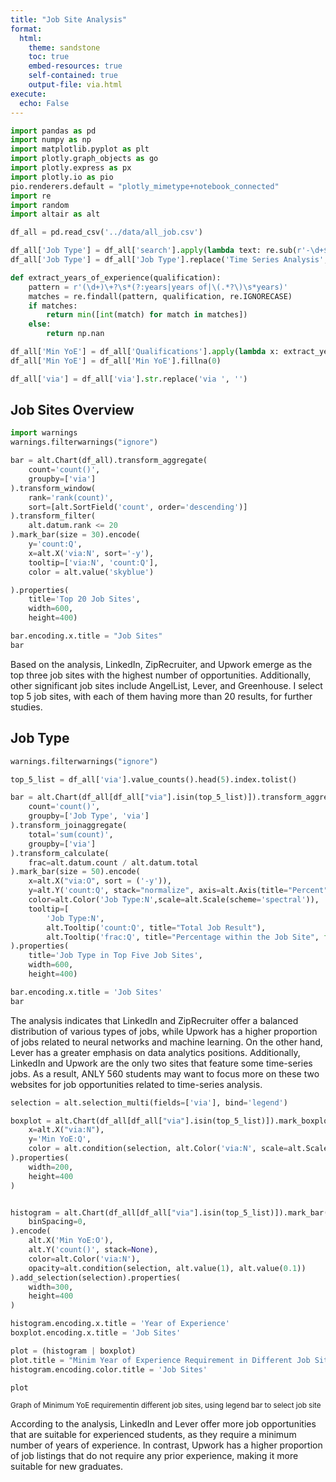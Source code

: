 ```yaml
---
title: "Job Site Analysis"
format:
  html:
    theme: sandstone
    toc: true
    embed-resources: true
    self-contained: true
    output-file: via.html
execute: 
  echo: False
---
```


```python
import pandas as pd
import numpy as np
import matplotlib.pyplot as plt
import plotly.graph_objects as go
import plotly.express as px
import plotly.io as pio
pio.renderers.default = "plotly_mimetype+notebook_connected"
import re
import random
import altair as alt
```

```python
df_all = pd.read_csv('../data/all_job.csv')
```

```python
df_all['Job Type'] = df_all['search'].apply(lambda text: re.sub(r'-\d+$', '', text).replace('-', ' ').title())
df_all['Job Type'] = df_all['Job Type'].replace('Time Series Analysis', 'Time Series')

def extract_years_of_experience(qualification):
    pattern = r'(\d+)\+?\s*(?:years|years of|\(.*?\)\s*years)'
    matches = re.findall(pattern, qualification, re.IGNORECASE)
    if matches:
        return min([int(match) for match in matches])
    else:
        return np.nan

df_all['Min YoE'] = df_all['Qualifications'].apply(lambda x: extract_years_of_experience(x))
df_all['Min YoE'] = df_all['Min YoE'].fillna(0)
```

```python
df_all['via'] = df_all['via'].str.replace('via ', '')
```
## Job Sites Overview
```python
import warnings
warnings.filterwarnings("ignore")

bar = alt.Chart(df_all).transform_aggregate(
    count='count()',
    groupby=['via']
).transform_window(
    rank='rank(count)',
    sort=[alt.SortField('count', order='descending')]
).transform_filter(
    alt.datum.rank <= 20
).mark_bar(size = 30).encode(
    y='count:Q',
    x=alt.X('via:N', sort='-y'),
    tooltip=['via:N', 'count:Q'],
    color = alt.value('skyblue')

).properties(
    title='Top 20 Job Sites',
    width=600,
    height=400)

bar.encoding.x.title = "Job Sites"
bar
```

Based on the analysis, LinkedIn, ZipRecruiter, and Upwork emerge as the top three job sites with the highest number of opportunities. Additionally, other significant job sites include AngelList, Lever, and Greenhouse. I select top 5 job sites, with each of them having more than 20 results, for further studies.

## Job Type
```python

warnings.filterwarnings("ignore")

top_5_list = df_all['via'].value_counts().head(5).index.tolist()

bar = alt.Chart(df_all[df_all["via"].isin(top_5_list)]).transform_aggregate(
    count='count()',
    groupby=['Job Type', 'via']
).transform_joinaggregate(
    total='sum(count)',
    groupby=['via']  
).transform_calculate(
    frac=alt.datum.count / alt.datum.total
).mark_bar(size = 50).encode(
    x=alt.X("via:O", sort = ('-y')),
    y=alt.Y('count:Q', stack="normalize", axis=alt.Axis(title="Percent", format="%")),
    color=alt.Color('Job Type:N',scale=alt.Scale(scheme='spectral')),
    tooltip=[
        'Job Type:N',
        alt.Tooltip('count:Q', title="Total Job Result"),
        alt.Tooltip('frac:Q', title="Percentage within the Job Site", format='.0%')]
).properties(
    title='Job Type in Top Five Job Sites',
    width=600,
    height=400)

bar.encoding.x.title = 'Job Sites'
bar
```

The analysis indicates that LinkedIn and ZipRecruiter offer a balanced distribution of various types of jobs, while Upwork has a higher proportion of jobs related to neural networks and machine learning. On the other hand, Lever has a greater emphasis on data analytics positions. Additionally, LinkedIn and Upwork are the only two sites that feature some time-series jobs. As a result, ANLY 560 students may want to focus more on these two websites for job opportunities related to time-series analysis.

```python


selection = alt.selection_multi(fields=['via'], bind='legend')

boxplot = alt.Chart(df_all[df_all["via"].isin(top_5_list)]).mark_boxplot(size = 50).encode(
    x=alt.X("via:N"),
    y='Min YoE:Q',
    color = alt.condition(selection, alt.Color('via:N', scale=alt.Scale(scheme='spectral')), alt.value('lightgray'))
).properties(
    width=200,
    height=400
)


histogram = alt.Chart(df_all[df_all["via"].isin(top_5_list)]).mark_bar(
    binSpacing=0,
).encode(
    alt.X('Min YoE:O'),
    alt.Y('count()', stack=None),
    color=alt.Color('via:N'),
    opacity=alt.condition(selection, alt.value(1), alt.value(0.1))
).add_selection(selection).properties(
    width=300,
    height=400
)

histogram.encoding.x.title = 'Year of Experience'
boxplot.encoding.x.title = 'Job Sites'

plot = (histogram | boxplot)
plot.title = "Minim Year of Experience Requirement in Different Job Sites (Top 5)"
histogram.encoding.color.title = 'Job Sites'

plot
```
<small>Graph of Minimum YoE requirementin different job sites, using legend bar to select job site</small>

According to the analysis, LinkedIn and Lever offer more job opportunities that are suitable for experienced students, as they require a minimum number of years of experience. In contrast, Upwork has a higher proportion of job listings that do not require any prior experience, making it more suitable for new graduates.


